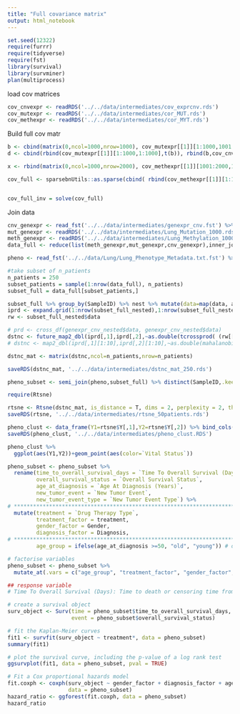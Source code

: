 ```yaml
---
title: "Full covariance matrix"
output: html_notebook
---
```


```r
set.seed(12322)
require(furrr)
require(tidyverse)
require(fst)
library(survival)
library(survminer)
plan(multiprocess)

```


load cov matrices
```r
cov_cnvexpr <- readRDS('../../data/intermediates/cov_exprcnv.rds')
cov_mutexpr <- readRDS('../../data/intermediates/cor_MUT.rds') 
cov_methexpr <- readRDS('../../data/intermediates/cor_MYT.rds')
```


Build full cov matr

```r

b <- cbind(matrix(0,ncol=1000,nrow=1000), cov_mutexpr[[1]][1:1000,1001:2000])
d <- cbind(rbind(cov_mutexpr[[1]][1:1000,1:1000],t(b)), rbind(b,cov_cnvexpr))

x <- rbind(matrix(0,ncol=1000,nrow=2000), cov_methexpr[[1]][1001:2000,1:1000])

cov_full <- sparsebnUtils::as.sparse(cbind( rbind(cov_methexpr[[1]][1:1000,1:1000], x),rbind(t(x), d)))


cov_full_inv = solve(cov_full)

```

Join data

```r
cnv_genexpr <- read_fst('../../data/intermediates/genexpr_cnv.fst') %>% as_data_frame
mut_genexpr <- readRDS('../../data/intermediates/Lung_Mutation_1000.rds')
meth_genexpr <- readRDS('../../data/intermediates/Lung_Methylation_1000.rds')
data_full <- reduce(list(meth_genexpr,mut_genexpr,cnv_genexpr),inner_join, by = "SampleID")

pheno <- read_fst('../../data/Lung/Lung_Phenotype_Metadata.txt.fst') %>% as_data_frame

```


```r
#take subset of n_patients
n_patients = 250
subset_patients = sample(1:nrow(data_full), n_patients)
subset_full = data_full[subset_patients,]
```






```r
subset_full %>% group_by(SampleID) %>% nest %>% mutate(data=map(data, as.matrix))-> subset_full_nested
iprd <- expand.grid(1:nrow(subset_full_nested),1:nrow(subset_full_nested))
rw <- subset_full_nested$data

# prd <- cross_df(genexpr_cnv_nested$data, genexpr_cnv_nested$data)
dstnc <- future_map2_dbl(iprd[,1],iprd[,2],~as.double(tcrossprod( (rw[[..1]]-rw[[..2]]) %*% cov_full_inv, (rw[[..1]]-rw[[..2]]))))
# dstnc <- map2_dbl(iprd[,1][1:10],iprd[,2][1:10],~as.double(mahalanobis(rw[[..1]], rw[[..2]], cov_full_inv, inverted=TRUE)))

dstnc_mat <- matrix(dstnc,ncol=n_patients,nrow=n_patients)


```

```r
saveRDS(dstnc_mat, '../../data/intermediates/dstnc_mat_250.rds')

```


```r
pheno_subset <- semi_join(pheno,subset_full) %>% distinct(SampleID,.keep_all = T)
```

```r
require(Rtsne)

rtsne <- Rtsne(dstnc_mat, is_distance = T, dims = 2, perplexity = 2, theta = 0.01)
saveRDS(rtsne, '../../data/intermediates/rtsne_50patients.rds')

pheno_clust <- data_frame(Y1=rtsne$Y[,1],Y2=rtsne$Y[,2]) %>% bind_cols(pheno_subset)
saveRDS(pheno_clust, '../../data/intermediates/pheno_clust.RDS')

pheno_clust %>% 
  ggplot(aes(Y1,Y2))+geom_point(aes(color=`Vital Status`))
```


```r

pheno_subset <- pheno_subset %>% 
  rename(time_to_overall_survival_days = `Time To Overall Survival (Days)`,
         overall_survival_status = `Overall Survival Status`,
         age_at_diagnosis = `Age At Diagnosis (Years)`,
         new_tumor_event = `New Tumor Event`,
         new_tumor_event_type = `New Tumor Event Type`) %>% 
# ****************************************************************************************** treatment should also include radiation theraphy
  mutate(treatment = `Drug Therapy Type`,
         treatment_factor = treatment,
         gender_factor = Gender,
         diagnosis_factor = Diagnosis, 
# ****************************************************************************************** is 50 the correct age here?  
         age_group = ifelse(age_at_diagnosis >=50, "old", "young")) # dichotomize continuous to binary values

# factorise variables
pheno_subset <- pheno_subset %>% 
  mutate_at(.vars = c("age_group", "treatment_factor", "gender_factor", "new_tumor_event", "new_tumor_event_type"), as.factor)

## response variable 
# Time To Overall Survival (Days): Time to death or censoring time from diagnosis

# create a survival object
surv_object <- Surv(time = pheno_subset$time_to_overall_survival_days, 
                    event = pheno_subset$overall_survival_status)

# fit the Kaplan-Meier curves
fit1 <- survfit(surv_object ~ treatment*, data = pheno_subset)
summary(fit1)

# plot the survival curve, including the p-value of a log rank test
ggsurvplot(fit1, data = pheno_subset, pval = TRUE)

```




```r

# Fit a Cox proportional hazards model
fit.coxph <- coxph(surv_object ~ gender_factor + diagnosis_factor + age_group + new_tumor_event + new_tumor_event_type, 
                   data = pheno_subset)
hazard_ratio <- ggforest(fit.coxph, data = pheno_subset)
hazard_ratio

```

